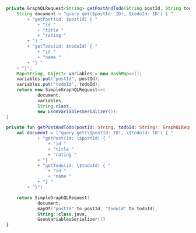 
<BlockSwitcher>
<Block name="Java">

```java
private GraphQLRequest<String> getPostAndTodo(String postId, String todoId) {
    String document = "query get($postId: ID!, $todoId: ID!) { "
        + "getPost(id: $postId) { "
            + "id "
            + "title "
            + "rating "
        + "} "
        + "getTodo(id: $todoId) { "
            + "id "
            + "name "
        + "} "
    + "}";
    Map<String, Object> variables = new HashMap<>();
    variables.put("postId", postId);
    variables.put("todoId", todoId);
    return new SimpleGraphQLRequest<>(
            document,
            variables,
            String.class,
            new GsonVariablesSerializer());
}
```

</Block>
<Block name="Kotlin">

```kotlin
private fun getPostAndTodo(postId: String, todoId: String): GraphQLRequest<String> {
    val document = ("query get(\$postId: ID!, \$todoId: ID!) { "
            + "getPost(id: \$postId) { "
                + "id "
                + "title "
                + "rating "
            + "} "
            + "getTodo(id: \$todoId) { "
                + "id "
                + "name "
            + "} "
        + "}")

    return SimpleGraphQLRequest(
            document,
            mapOf("postId" to postId, "todoId" to todoId),
            String::class.java,
            GsonVariablesSerializer())
}
```
</Block>
</BlockSwitcher>
